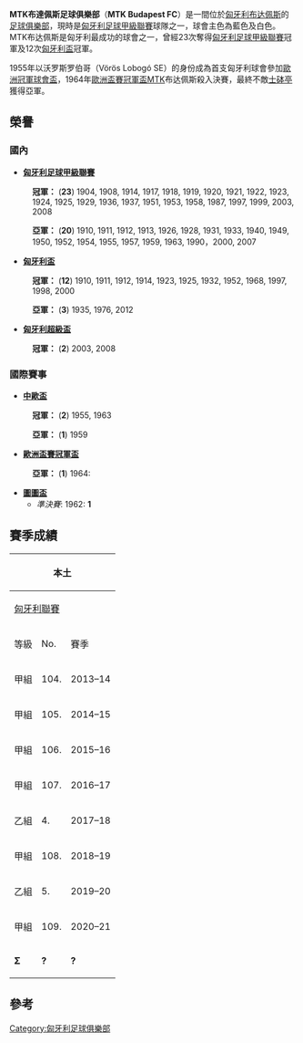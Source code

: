 {{noteta
|G1=uefa
|T=zh-hans:MTK布达佩斯足球俱乐部;zh-hk:MTK布達佩斯足球會;zh-tw:MTK布達佩斯足球俱樂部;
|1=zh-hans:MTK布达佩斯足球俱乐部;zh-hk:MTK布達佩斯足球會;zh-tw:MTK布達佩斯足球俱樂部;
|2=zh-hans:MTK布达佩斯;zh-hk:MTK布達佩斯;zh-tw:MTK布達佩斯;
}}
{{Football club infobox
| clubname   = MTK布達佩斯
| image      = [[檔案:MTK布達佩斯足球俱樂部logo.png|180px]]
| fullname   = Magyar Testgyakorlók Köre<br /> Budapest FC <br /> MTK布達佩斯足球俱樂部
| nickname   = 
| founded    = 1888年
| city       = [[布達佩斯|布達佩斯]]
| ground     = Stadion Hidegkuti Nándor
| capacity   = 12,700人
| chairman   = László Domonyai
| manager    = József Garami
| league     = [[匈牙利足球乙級聯賽|匈牙利足球乙級聯賽]]
| season     = 2021–22
| position   = 匈甲，第 11 位（降班）
| pattern_la1=|pattern_b1=_rightsashonwhite|pattern_ra1=
| leftarm1=FFFFFF|body1=094B9B|rightarm1=FFFFFF|shorts1=094B9B|socks1=FFFFFF
| pattern_la2=|pattern_b2=_whiterightsash|pattern_ra2=
| leftarm2=094B9B|body2=094B9B|rightarm2=094B9B|shorts2=FFFFFF|socks2=094B9B
}}

'''MTK布達佩斯足球俱樂部'''（'''MTK Budapest FC'''）是一間位於[[匈牙利|匈牙利]][[布达佩斯|布达佩斯]]的[[足球俱樂部|足球俱樂部]]，現時是[[匈牙利足球甲級聯賽|匈牙利足球甲級聯賽]]球隊之一，球會主色為藍色及白色。MTK布达佩斯是匈牙利最成功的球會之一，曾經23次奪得[[匈牙利足球甲級聯賽|匈牙利足球甲級聯賽]]冠軍及12次[[匈牙利盃|匈牙利盃]]冠軍。

1955年以沃罗斯罗伯哥（Vörös Lobogó SE）的身份成為首支匈牙利球會參加[[1955–56年歐洲冠軍盃|歐洲冠軍球會盃]]，1964年[[歐洲盃賽冠軍盃|歐洲盃賽冠軍盃]]MTK布达佩斯殺入決賽，最終不敵[[士砵亭|士砵亭]]獲得亞軍。

== 榮譽 ==
===國內===
* '''[[匈牙利足球甲級聯賽|匈牙利足球甲級聯賽]]''' 
:{{Gold1}} '''冠軍：''' ('''23''') 1904, 1908, 1914, 1917, 1918, 1919, 1920, 1921, 1922, 1923, 1924, 1925, 1929, 1936, 1937, 1951, 1953, 1958, 1987, 1997, 1999, 2003, 2008
:{{Silver02}} '''亞軍：''' ('''20''') 1910, 1911, 1912, 1913, 1926, 1928, 1931, 1933, 1940, 1949, 1950, 1952, 1954, 1955, 1957, 1959, 1963, 1990，2000, 2007

* '''[[匈牙利盃|匈牙利盃]]'''
:{{Gold1}} '''冠軍：''' ('''12''') 1910, 1911, 1912, 1914, 1923, 1925, 1932, 1952, 1968, 1997, 1998, 2000
:{{Silver02}} '''亞軍：''' ('''3''') 1935, 1976, 2012
   
* '''[[匈牙利超級盃|匈牙利超級盃]]'''
:{{Gold1}} '''冠軍：''' ('''2''') 2003, 2008

===國際賽事===
* '''[[中歐盃|中歐盃]]'''
:{{Gold1}} '''冠軍：''' ('''2''')  1955, 1963
:{{Silver02}} '''亞軍：''' ('''1''') 1959

* '''[[歐洲盃賽冠軍盃|歐洲盃賽冠軍盃]]''' 
:{{Silver02}} '''亞軍：''' ('''1''') 1964: 

* '''[[圖圖盃|圖圖盃]]''' 
** ''準決賽'': 1962: '''1'''

== 賽季成績 ==
{| class="wikitable"  style="text-align:center"
|-
! colspan="12"|本土
! colspan="2" rowspan="2"|歐洲賽
! rowspan="3"|領隊
|-
! colspan="11"|[[匈牙利足球甲級聯賽|匈牙利聯賽]]
! rowspan="2"|[[匈牙利盃|匈牙利盃]]
|-
! 等級
! No.
! 賽季
! 賽
! 勝
! 和
! 負
! 入球–失球
! 球差
! 積分
! 排名
! 賽事
! 成績
|-
| 甲組 ||104.|| 2013–14  || 30 || 11 || 7 || 12 || 42–36 || +6 || 40 || '''8<sup>th</sup>''' || 準決賽  || 沒有出線 ||
|-
| 甲組 ||105.|| 2014–15  || 30 || 18 || 3 || 9 || 39–25 || +14 || 57 || style="text-align:center; background:#cd7f32;"|'''3<sup>rd</sup>''' || 十六強 || 沒有出線 ||
|-
| 甲組 ||106.|| 2015–16  || 33 || 14 || 9 || 10 || 39–37 || +2 || 51 || '''4<sup>th</sup>''' || [[2015–16_Magyar_Kupa|QF]]  || [[2015–16_UEFA_Europa_League|Europa League]] || 第一圈 || ! style="text-align:left;"|{{flagicon|HUN}} [[Csaba_László_(footballer,_born_1964)|László]], {{flagicon|HUN}} [[Vaszilisz_Teodoru|Teodoru]]
|- 
| 甲組 || 107.|| 2016–17  || 33 || 8 || 13 || 12 || 26–36 || -10 || 37 || ! style="background:#FFBBBB;"|'''11<sup>th</sup>''' || 三十二強 || [[2016–17_UEFA_Europa_League|Europa League]] || [[2016–17_UEFA_Europa_League|2QR]] || ! style="text-align:left;"|{{flagicon|HUN}} [[Vaszilisz_Teodoru|Teodoru]], {{flagicon|HUN}} [[Zsolt_Tamási_(footballer,_born_1965)|Tamási]]<ref>{{Cite web |url=http://www.nemzetisport.hu/labdarugo_nb_i/mtk-tamasi-zsolt-az-uj-szakvezeto-hivatalos-2542905 |title=存档副本 |accessdate=2020-12-21 |archive-date=2018-06-29 |archive-url=https://web.archive.org/web/20180629102729/http://www.nemzetisport.hu/labdarugo_nb_i/mtk-tamasi-zsolt-az-uj-szakvezeto-hivatalos-2542905 |dead-url=no }}</ref>
|- style="background:#DCDCDC;"
| 乙組 ||4.|| 2017–18 || 38 || 26 || 4 || 8 || 88–44 || +44 || 82 || ! style="background:#D0F0C0;"|'''1<sup>st</sup>''' || 半準決賽 || 沒有出線  ||  || ! style="text-align:left;"|{{flagicon|HUN}} [[Tamás_Feczkó|Feczkó]]
|-
| 甲組 ||108.|| 2018–19 || 33 || 10 || 4 || 19 || 42–56 || -14 || 34 || ! style="background:#FFBBBB;"|'''11<sup>th</sup>''' || 三十二強 || 沒有出線  ||  || ! style="text-align:left;"|{{flagicon|HUN}} [[Tamás_Feczkó|Feczkó]], {{flagicon|HUN}} [[Tamás_Lucsánszky|Lucsánszky]]
|- style="background:#DCDCDC;"
| 乙組 ||5.|| 2019–20 || 27 || 18 || 5 || 4 || 60-33 || +27 || 59 || ! style="background:gold;"|'''冠軍''' || [[2019–20_Magyar_Kupa|SF]] || 沒有出線 ||  || ! style="text-align:left;"|{{flagicon|GER}} Michael Boris
|-
| 甲組 ||109.|| 2020–21 || 0 || 0 || 0 || 0 || 0-0 || +0 || 0 || '''TBD''' ||  ||   ||  || ! style="text-align:left;"|{{flagicon|GER}} Michael Boris
|-
| '''Σ''' || '''?''' || '''?''' || '''?''' || '''?''' || '''?''' || '''?''' || '''?'''
|}

== 參考 ==
{{reflist|2}}

{{匈牙利甲組足球聯賽參賽球隊}}

[[Category:匈牙利足球俱樂部|Category:匈牙利足球俱樂部]]